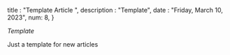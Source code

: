 
title : "Template Article ",
description : "Template",
date : "Friday, March 10, 2023",
num: 8,
}

_Template_

Just a template for new articles
